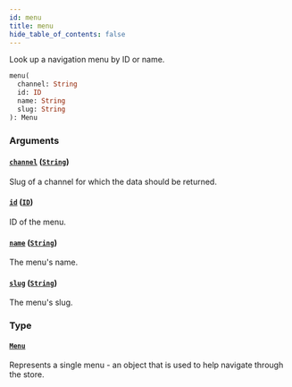 ```yaml
---
id: menu
title: menu
hide_table_of_contents: false
---
```


Look up a navigation menu by ID or name.

```graphql
menu(
  channel: String
  id: ID
  name: String
  slug: String
): Menu
```

### Arguments

#### [`channel`](#) ([`String`](../../../developer/api-reference/scalars/string))

Slug of a channel for which the data should be returned.

#### [`id`](#) ([`ID`](../../../developer/api-reference/scalars/id))

ID of the menu.

#### [`name`](#) ([`String`](../../../developer/api-reference/scalars/string))

The menu's name.

#### [`slug`](#) ([`String`](../../../developer/api-reference/scalars/string))

The menu's slug.

### Type

#### [`Menu`](../../../developer/api-reference/objects/menu)

Represents a single menu - an object that is used to help navigate through the store.
